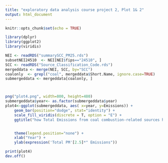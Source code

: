 ---
title: "exploratory data analysis course project 2, Plot 1& 2"
output: html_document
---

```{r setup, include=FALSE}
knitr::opts_chunk$set(echo = TRUE)

library(dplyr)
library(ggplot2)
library(viridis)

NEI <- readRDS("summarySCC_PM25.rds")
subsetNEI24510  <- NEI[NEI$fips=="24510", ]
SCC <- readRDS("Source_Classification_Code.rds")
mergeddata <- merge(NEI, SCC, by="SCC")
coalonly  <- grepl("coal", mergeddata$Short.Name, ignore.case=TRUE)
submergeddata <- mergeddata[coalonly, ]



png("plot4.png", width=800, height=480)
submergeddata$year<- as.factor(submergeddata$year)
plot4<-ggplot(submergeddata, aes( x=year, y=Emissions)) + 
    geom_bar(position="dodge", stat="identity") +
    scale_fill_viridis(discrete = T, option = "E") +
    ggtitle("how Total Emissions from coal combustion-related sources have changed from 1999-2008") +


    theme(legend.position="none") +
    xlab("Year") +
    ylab(expression('Total PM'[2.5]*" Emissions"))

print(plot4)
dev.off()


```


